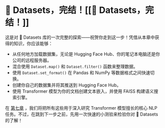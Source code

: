 # 🤗 Datasets，完结！[[🤗 Datasets，完结！]]

<CourseFloatingBanner
    chapter={5}
    classNames="absolute z-10 right-0 top-0"
/>

这是对 🤗 Datasets 库的一次完整的探索——祝贺你走到这一步！凭借从本章中获得的知识，你应该能够：

- 从任何地方加载数据集，无论是 Hugging Face Hub、你的笔记本电脑还是你公司的远程服务器。
- 混合使用 `Dataset.map()` 和 `Dataset.filter()` 函数来整理数据。
- 使用 `Dataset.set_format()` 在 Pandas 和 NumPy 等数据格式之间快速切换。
- 创建你自己的数据集并将其推送到 Hugging Face Hub。
- 使用 Transformer 模型为你的文档创建文本嵌入，并使用 FAISS 构建语义搜索引擎。

在 [第七章](/course/chapter7) ，我们将把所有这些用于深入研究 Transformer 模型擅长的核心 NLP 任务。不过，在跳到下一步之前，先用一次快速的小测验来检验你对 🤗 Datasets 的了解！